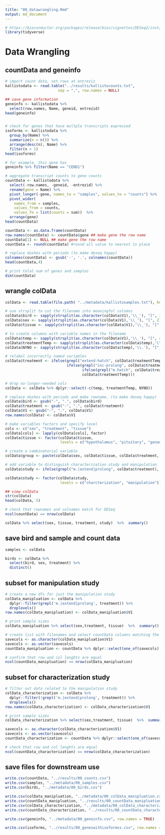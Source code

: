 ```yaml
---
title: "00_datawrangling.Rmd"
output: md_document
---
```


```r
# https://bioconductor.org/packages/release/bioc/vignettes/DESeq2/inst/doc/DESeq2.html
library(tidyverse)
```

# Data Wrangling

## countData and geneinfo

```r
# import count data, set rows at entreziz
kallistodata <- read.table("../results/kallistocounts.txt", 
                        sep = ",", row.names = NULL)

## save gene information
geneinfo <- kallistodata %>%
  select(row.names, Name, geneid, entrezid)
head(geneinfo)


# check for genes that have multple transcripts expressed
isoforms <- kallistodata %>%
  group_by(Name) %>%
  summarize(n = n()) %>%
  arrange(desc(n), Name) %>%
  filter(n > 1)
head(isoforms)

# for example, this gene has 
geneinfo %>% filter(Name == "CEND1")

# aggregate transcript counts to gene counts
countData <- kallistodata %>% 
  select(-row.names, -geneid, -entrezid) %>% 
  rename(gene = Name) %>%
  pivot_longer(-gene, names_to = "samples", values_to = "counts") %>%  
  pivot_wider(
    names_from = samples, 
    values_from = counts,
    values_fn = list(counts = sum))  %>% 
  arrange(gene)
head(countData)

countData <- as.data.frame(countData)
row.names(countData) <- countData$gene ## make gene the row name
countData[1] <- NULL ## make gene the row name
countData <- round(countData) #round all value to nearest 1s place

# replace dashes with periods (to make deseq happy)
colnames(countData) <- gsub('-', '.', colnames(countData))
head(countData,4)

# print tolal num of genes and samples
dim(countData)
```

## wrangle colData 

```r
colData <- read.table(file.path( "../metadata/kallistosamples.txt"), header = F, stringsAsFactors = F)

# use strsplit to cut the filename into meaningful columns
colData$bird <- sapply(strsplit(as.character(colData$V1),'\\_'), "[", 1)
colData$sex <- sapply(strsplit(as.character(colData$V1),'\\_'), "[", 2)
colData$tissue <- sapply(strsplit(as.character(colData$V1),'\\_'), "[", 3)

# to create columns with variable names in the filename 
colData$temp <- sapply(strsplit(as.character(colData$V1),'\\_'), "[", 4)
colData$treatmentTemp <- sapply(strsplit(as.character(colData$temp),'\\.'), "[", 1)
colData$NYNO <- sapply(strsplit(as.character(colData$temp),'\\.'), "[", 2)

# relabel incorrectly named variables 
colData$treatment <- ifelse(grepl("extend-hatch", colData$treatmentTemp), "extend",
                            ifelse(grepl("inc-prolong", colData$treatmentTemp), "prolong",
                                   ifelse(grepl("m.hatch", colData$treatmentTemp), "m.n2",
                                   colData$treatmentTemp)))

# drop no-longer-needed cols
colData <- colData %>% dplyr::select(-c(temp, treatmentTemp, NYNO))

# replace dashes with periods and make rowname, (to make deseq happy)
colData$bird <- gsub("-", ".", colData$bird)
colData$treatment <- gsub("-", ".", colData$treatment)
colData$V1 <- gsub("-", ".", colData$V1)
row.names(colData) <- colData$V1

# make variables factors and specify level
cols <- c("sex", "treatment", "tissue")
colData[cols] <- lapply(colData[cols], factor) 
colData$tissue <- factor(colData$tissue, 
                         levels = c("hypothalamus", "pituitary", "gonad"))

# create a combinatorial variable
colData$group <- paste(colData$sex, colData$tissue, colData$treatment, sep=".")

# add variable to distinguish characterization study and manipulation
colData$study <- ifelse(grepl("m.|extend|prolong", colData$treatment), "manipulation", "charcterization")

colData$study <- factor(colData$study, 
                         levels = c("charcterization", "manipulation"))

## view colData
str(colData)
head(colData, 5)

# check that rownames and colnames match for DESeq
ncol(countData) == nrow(colData)

colData %>% select(sex, tissue, treatment, study)  %>%  summary()

```

## save bird and sample and count data 

```r
samples <- colData

birds <- colData %>%
  select(bird, sex, treatment) %>%
  distinct()

```



## subset for manipulation study

```r
# create a new dfs for just the manipulation study
colData_manipluation <- colData %>%
  dplyr::filter(grepl('m.|extend|prolong', treatment)) %>%
  droplevels()
row.names(colData_manipluation) <- colData_manipluation$V1

# print sample sizes
colData_manipluation %>% select(sex,treatment, tissue)  %>%  summary()

# create list with filenames and select countData columns matching the file names
savecols <- as.character(colData_manipluation$V1) 
savecols <- as.vector(savecols) 
countData_manipluation <- countData %>% dplyr::select(one_of(savecols)) 

# confirm that row and col lenghts are equal
ncol(countData_manipluation) == nrow(colData_manipluation)
```

## subset for characterization study

```r
# filter out data related to the manipulation study
colData_characterization <- colData %>%
  dplyr::filter(!grepl('m.|extend|prolong', treatment)) %>%
  droplevels()
row.names(colData_characterization) <- colData_characterization$V1

# print sample sizes
colData_characterization %>% select(sex,treatment, tissue)  %>%  summary()

savecols <- as.character(colData_characterization$V1) 
savecols <- as.vector(savecols) 
countData_characterization <- countData %>% dplyr::select(one_of(savecols)) 

# check that row and col lenghts are equal
ncol(countData_characterization) == nrow(colData_characterization)
```

## save files for downstream use

```r
write.csv(countData, "../results/00_counts.csv")
write.csv(samples, "../metadata/00_samples.csv")
write.csv(birds, "../metadata/00_birds.csv")

write.csv(colData_manipluation, "../metadata/00_colData_manipluation.csv", row.names = TRUE) 
write.csv(countData_manipluation, "../results/00_countData_manipluation.csv", row.names = TRUE) 
write.csv(colData_characterization, "../metadata/00_colData_characterization.csv", row.names = TRUE) 
write.csv(countData_characterization, "../results/00_countData_characterization.csv", row.names = TRUE) 

write.csv(geneinfo, "../metadata/00_geneinfo.csv", row.names = TRUE)

write.csv(isoforms, "../results/00_geneswithisoformss.csv", row.names = T)
```


